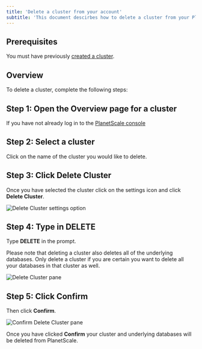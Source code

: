 ```yaml
---
title: 'Delete a cluster from your account'
subtitle: 'This document descirbes how to delete a cluster from your PlanetScale account.'
---
```


## Prerequisites

You must have previously [created a cluster](/psdb/creating-cluster).

## Overview

To delete a cluster, complete the following steps:

## Step 1: Open the Overview page for a cluster

If you have not already log in to the [PlanetScale console](https://console.planetscale.com/)

## Step 2: Select a cluster

Click on the name of the cluster you would like to delete.

## Step 3: Click Delete Cluster

Once you have selected the cluster click on the settings icon and click **Delete Cluster**.

![Delete Cluster settings option](/img/v1/gear-icon-delete-cluster.png)

## Step 4: Type in DELETE

Type **DELETE** in the prompt.

Please note that deleting a cluster also deletes all of the underlying databases. Only delete a cluster if you are certain you want to delete all your databases in that cluster as well.

![Delete Cluster pane](/img/v1/delete-cluster-pane.png)

## Step 5: Click Confirm

Then click **Confirm**.

![Confirm Delete Cluster pane](/img/v1/delete-cluster-pane-type.png)

Once you have clicked **Confirm** your cluster and underlying databases will be deleted from PlanetScale.
